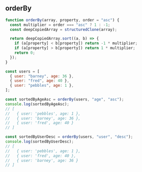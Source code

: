 
## orderBy

```js
function orderBy(array, property, order = "asc") {
  const multiplier = order === "asc" ? 1 : -1;
  const deepCopiedArray = structuredClone(array);

  return deepCopiedArray.sort((a, b) => {
    if (a[property] < b[property]) return -1 * multiplier;
    if (a[property] > b[property]) return 1 * multiplier;
    return 0;
  });
}

const users = [
  { user: "barney", age: 36 },
  { user: "fred", age: 40 },
  { user: "pebbles", age: 1 },
];

const sortedByAgeAsc = orderBy(users, "age", "asc");
console.log(sortedByAgeAsc);
// [
//   { user: 'pebbles', age: 1 },
//   { user: 'barney', age: 36 },
//   { user: 'fred', age: 40 }
// ]

const sortedByUserDesc = orderBy(users, "user", "desc");
console.log(sortedByUserDesc);
// [
//   { user: 'pebbles', age: 1 },
//   { user: 'fred', age: 40 },
//   { user: 'barney', age: 36 }
// ]
```
